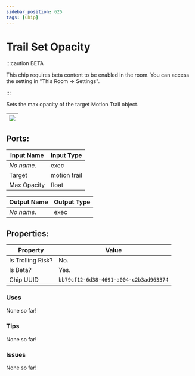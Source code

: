 ```yaml
---
sidebar_position: 625
tags: [Chip]
---
```


# Trail Set Opacity
:::caution BETA

This chip requires beta content to be enabled in the room. You can access the setting in "This Room -> Settings".

:::

Sets the max opacity of the target Motion Trail object.

| ![](https://images-ext-2.discordapp.net/external/MPmIaQzlEPmgGWlgi-WxBBXt0Bjv_zWPkg1y1f_sy3s/https/www.recroomcircuits.com/image/circuit/absolute-value?width=206&height=108) |
|-----|

## Ports:

| Input Name | Input Type |
|-----------|-----------|
| *No name.* | exec |
| Target | motion trail |
| Max Opacity | float |

| Output Name | Output Type |
|-----------|-----------|
| *No name.* | exec |

## Properties:

| Property  | Value |
|-------------------|-----------|
| Is Trolling Risk? | No. |
| Is Beta? | Yes. |
| Chip UUID | `bb79cf12-6d38-4691-a004-c2b3ad963374` |

### Uses

None so far!

### Tips

None so far!

### Issues

None so far!